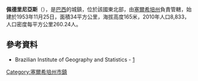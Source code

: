 {{coord|11|11|31|S|37|40|26|W|scale:30000|display=title}}

'''佩德里尼亞斯'''（{{lang-pt|Pedrinhas}}），是[[巴西|巴西]]的城鎮，位於該國東北部，由[[塞爾希培州|塞爾希培州]]負責管轄，始建於1953年11月25日，面積34平方公里，海拔高度165米，2010年人口8,833，人口密度每平方公里260.24人。

==參考資料==
*Brazilian Institute of Geography and Statistics - [http://www.ibge.gov.br/cidadesat/link.php?codmun=280510]

{{Brazil-geo-stub}}
{{塞爾希培州市鎮}}
[[Category:塞爾希培州市鎮|Category:塞爾希培州市鎮]]